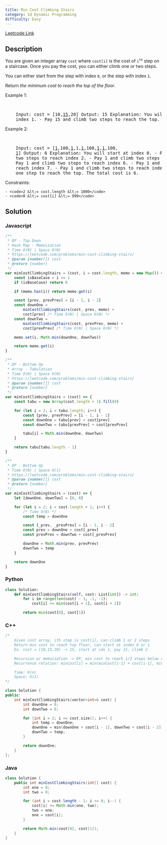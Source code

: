 ```yaml
---
title: Min Cost Climbing Stairs
category: 1d Dynamic Programming
difficulty: Easy
---
```


<Callout>

[Leetcode Link](https://leetcode.com/problems/min-cost-climbing-stairs)

</Callout>

## Description

You are given an integer array <code>cost</code> where <code>cost[i]</code> is the cost of <code>i<sup>th</sup></code> step on a staircase. Once you pay the cost, you can either climb one or two steps.

You can either start from the step with index <code>0</code>, or the step with index <code>1</code>.

Return _the minimum cost to reach the top of the floor_.

Example 1:

<br />

<pre className="overflow-x-auto">
	Input: cost = [10,<u>15</u>,20] Output: 15 Explanation: You will start at
	index 1. - Pay 15 and climb two steps to reach the top. The total cost is 15.
</pre>

Example 2:

<br />

<pre className="overflow-x-auto">
	Input: cost = [<u>1</u>,100,<u>1</u>,1,<u>1</u>,100,<u>1</u>,<u>1</u>,100,
	<u>1</u>] Output: 6 Explanation: You will start at index 0. - Pay 1 and climb
	two steps to reach index 2. - Pay 1 and climb two steps to reach index 4. -
	Pay 1 and climb two steps to reach index 6. - Pay 1 and climb one step to
	reach index 7. - Pay 1 and climb two steps to reach index 9. - Pay 1 and climb
	one step to reach the top. The total cost is 6.
</pre>

Constraints:

    - <code>2 &lt;= cost.length &lt;= 1000</code>
    - <code>0 &lt;= cost[i] &lt;= 999</code>

## Solution

### Javascript

```javascript
/**
 * DP - Top Down
 * Hash Map - Memoization
 * Time O(N) | Space O(N)
 * https://leetcode.com/problems/min-cost-climbing-stairs/
 * @param {number[]} cost
 * @return {number}
 */
var minCostClimbingStairs = (cost, i = cost.length, memo = new Map()) => {
	const isBaseCase = i <= 1
	if (isBaseCase) return 0

	if (memo.has(i)) return memo.get(i)

	const [prev, prevPrev] = [i - 1, i - 2]
	const downOne =
		minCostClimbingStairs(cost, prev, memo) +
		cost[prev] /* Time O(N) | Space O(N) */
	const downTwo =
		minCostClimbingStairs(cost, prevPrev, memo) +
		cost[prevPrev] /* Time O(N) | Space O(N) */

	memo.set(i, Math.min(downOne, downTwo))

	return memo.get(i)
}

/**
 * DP - Bottom Up
 * Array - Tabulation
 * Time O(N) | Space O(N)
 * https://leetcode.com/problems/min-cost-climbing-stairs/
 * @param {number[]} cost
 * @return {number}
 */
var minCostClimbingStairs = (cost) => {
	const tabu = new Array(cost.length + 1).fill(0)

	for (let i = 2; i < tabu.length; i++) {
		const [prev, prevPrev] = [i - 1, i - 2]
		const downOne = tabu[prev] + cost[prev]
		const downTwo = tabu[prevPrev] + cost[prevPrev]

		tabu[i] = Math.min(downOne, downTwo)
	}

	return tabu[tabu.length - 1]
}

/**
 * DP - Bottom Up
 * Time O(N) | Space O(1)
 * https://leetcode.com/problems/min-cost-climbing-stairs/
 * @param {number[]} cost
 * @return {number}
 */
var minCostClimbingStairs = (cost) => {
	let [downOne, downTwo] = [0, 0]

	for (let i = 2; i < cost.length + 1; i++) {
		/* Time O(N) */
		const temp = downOne

		const [_prev, _prevPrev] = [i - 1, i - 2]
		const prev = downOne + cost[_prev]
		const prevPrev = downTwo + cost[_prevPrev]

		downOne = Math.min(prev, prevPrev)
		downTwo = temp
	}

	return downOne
}
```

### Python

```python
class Solution:
    def minCostClimbingStairs(self, cost: List[int]) -> int:
        for i in range(len(cost) - 3, -1, -1):
            cost[i] += min(cost[i + 1], cost[i + 2])

        return min(cost[0], cost[1])

```

### C++

```cpp
/*
    Given cost array, ith step is cost[i], can climb 1 or 2 steps
    Return min cost to reach top floor, can start at index 0 or 1
    Ex. cost = [10,15,20] -> 15, start at idx 1, pay 15, climb 2

    Recursion w/ memoization -> DP, min cost to reach 1/2 steps below curr step
    Recurrence relation: minCost[i] = min(minCost[i-1] + cost[i-1], minCost[i-2] + cost[i-2])

    Time: O(n)
    Space: O(1)
*/

class Solution {
public:
    int minCostClimbingStairs(vector<int>& cost) {
        int downOne = 0;
        int downTwo = 0;

        for (int i = 2; i <= cost.size(); i++) {
            int temp = downOne;
            downOne = min(downOne + cost[i - 1], downTwo + cost[i - 2]);
            downTwo = temp;
        }

        return downOne;
    }
};

```

### Java

```java
class Solution {
    public int minCostClimbingStairs(int[] cost) {
        int one = 0;
        int two = 0;

        for (int i = cost.length - 1; i >= 0; i--) {
            cost[i] += Math.min(one, two);
            two = one;
            one = cost[i];
        }

        return Math.min(cost[0], cost[1]);
    }
}

```
